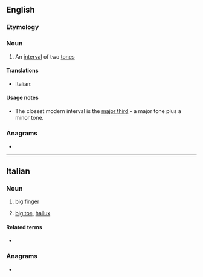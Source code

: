 ==English==

===Etymology===
{{prefix|en|di|tone}}

===Noun===
{{en-noun}}

# {{lb|en|obsolete|music}} An [[interval]] of two [[tone]]s

====Translations====
{{trans-top|ditone}}
* Italian: {{t|it|ditono|m}}
{{trans-mid}}
{{trans-bottom}}

====Usage notes====
* The closest modern interval is the [[major third]] - a major tone plus a minor tone.

===Anagrams===
* {{anagrams|en|a=deinot|done it|intoed|ointed}}

----

==Italian==

===Noun===
{{it-noun|m}}

# [[big]] [[finger]]
# {{lb|it|familiar}} [[big toe]], [[hallux]]
#: {{syn|it|alluce}}

====Related terms====
* {{l|it|dito}}

===Anagrams===
* {{anagrams|it|a=deinot|Tidone|denoti|detoni|tedino}}
